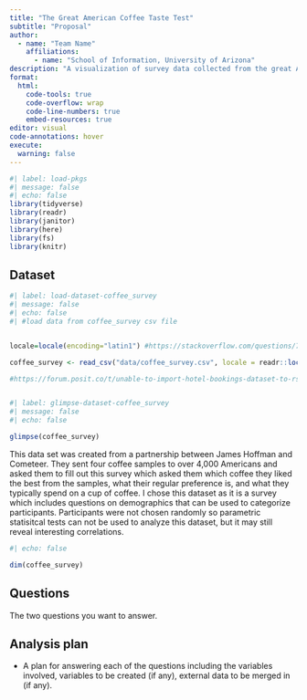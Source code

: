 ```yaml
---
title: "The Great American Coffee Taste Test"
subtitle: "Proposal"
author: 
  - name: "Team Name"
    affiliations:
      - name: "School of Information, University of Arizona"
description: "A visualization of survey data collected from the great American coffee taste which was conduceted by James Hoffman and Cometeer."
format:
  html:
    code-tools: true
    code-overflow: wrap
    code-line-numbers: true
    embed-resources: true
editor: visual
code-annotations: hover
execute:
  warning: false
---
```


```r
#| label: load-pkgs
#| message: false
#| echo: false
library(tidyverse)
library(readr)
library(janitor)
library(here)
library(fs)
library(knitr)
```

## Dataset

```r
#| label: load-dataset-coffee_survey
#| message: false
#| echo: false
#| #load data from coffee_survey csv file


locale=locale(encoding="latin1") #https://stackoverflow.com/questions/71532975/trying-to-read-csv-file-says-error-in-ncharx-width-invalid-multibyte-s

coffee_survey <- read_csv("data/coffee_survey.csv", locale = readr::locale(encoding = "latin1"))

#https://forum.posit.co/t/unable-to-import-hotel-bookings-dataset-to-rstudio/166402

```

```{}
```

```r

#| label: glimpse-dataset-coffee_survey
#| message: false
#| echo: false

glimpse(coffee_survey)
```

This data set was created from a partnership between James Hoffman and Cometeer. They sent four coffee samples to over 4,000 Americans and asked them to fill out this survey which asked them which coffee they liked the best from the samples, what their regular preference is, and what they typically spend on a cup of coffee. I chose this dataset as it is a survey which includes questions on demographics that can be used to categorize participants. Participants were not chosen randomly so parametric statisitcal tests can not be used to analyze this dataset, but it may still reveal interesting correlations.

```r
#| echo: false

dim(coffee_survey)
```

## Questions

The two questions you want to answer.

## Analysis plan

-   A plan for answering each of the questions including the variables involved, variables to be created (if any), external data to be merged in (if any).
